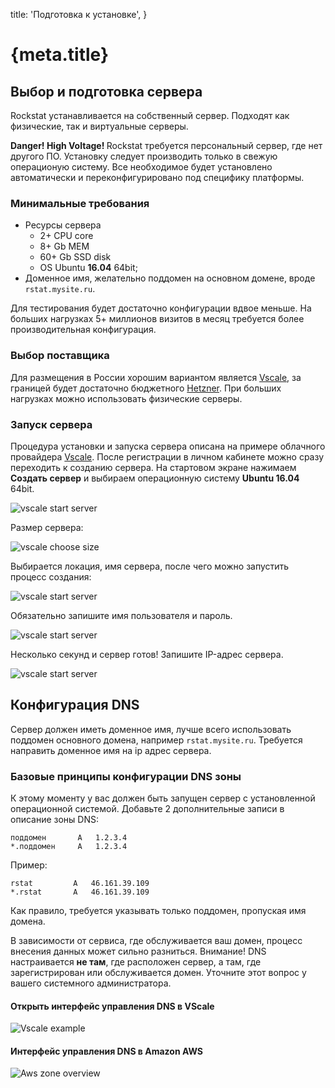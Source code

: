 
  title: 'Подготовка к установке',
}

<h1 id="doc-h1">
  {meta.title}
</h1>

## Выбор и подготовка сервера

Rockstat устанавливается на собственный сервер. Подходят как физические, так и виртуальные серверы.

<Alert>
  <strong>Danger! High Voltage! </strong> Rockstat требуется персональный сервер, где нет другого ПО. 
  Установку следует производить только в свежую операционую систему.
  Все необходимое будет установлено автоматически и переконфигурировано под специфику платформы.
</Alert>

### Минимальные требования

- Ресурсы сервера
  - 2+ CPU core
  - 8+ Gb MEM
  - 60+ Gb SSD disk
  - OS Ubuntu **16.04** 64bit;
- Доменное имя, желательно поддомен на основном домене, вроде `rstat.mysite.ru`.

Для тестирования будет достаточно конфигурации вдвое меньше.
На больших нагрузках 5+ миллионов визитов в месяц требуется более производительная конфигурация.

### Выбор поставщика

Для размещения в России хорошим вариантом является [Vscale](https://vscale?utm_source=rock.st),
за границей будет достаточно бюджетного [Hetzner](https://hetzner.de?utm_source=rock.st).
При больших нагрузках можно использовать физические серверы.

### Запуск сервера

Процедура установки и запуска сервера описана на примере облачного провайдера [Vscale](https://vscale.io/?utm_source=rock.st).
После регистрации в личном кабинете можно сразу переходить к созданию сервера.
На стартовом экране нажимаем **Создать сервер** и выбираем операционную систему **Ubuntu 16.04** 64bit.

![vscale start server](/static/images/docs/setup/vscale_select_os.jpg)

Размер сервера:

![vscale choose size](/static/images/docs/setup/vscale_select_size.jpg)

Выбирается локация, имя сервера, после чего можно запустить процесс создания:

![vscale start server](/static/images/docs/setup/vscale_select_loc_name_create.jpg)


Обязательно запишите имя пользователя и пароль.

![vscale start server](/static/images/docs/setup/vscale_credentials.jpg)

Несколько секунд и сервер готов! Запишите IP-адрес сервера.

![vscale start server](/static/images/docs/setup/vscale_created.jpg)


## Конфигурация DNS

Сервер должен иметь доменное имя, лучше всего использовать поддомен основного домена, 
например `rstat.mysite.ru`. Требуется направить доменное имя на ip адрес сервера.

### Базовые принципы конфигурации DNS зоны

К этому моменту у вас должен быть запущен сервер с установленной операционной системой.
Добавьте 2 дополнительные записи в описание зоны DNS:

```
поддомен       A   1.2.3.4
*.поддомен     A   1.2.3.4
```

Пример:

```
rstat         A   46.161.39.109
*.rstat       A   46.161.39.109
```

Как правило, требуется указывать только поддомен, пропуская имя домена.

В зависимости от сервиса, где обслуживается ваш домен, процесс внесения данных может сильно разниться.
Внимание! DNS настраивается **не там**, где расположен сервер, а там, 
где зарегистрирован или обслуживается домен. Уточните этот вопрос у вашего системного администратора. 

#### Открыть интерфейс управления DNS в VScale

![Vscale example](/static/images/docs/setup/vscale_dns_setup.jpg)

#### Интерфейс управления DNS в Amazon AWS

![Aws zone overview](/static/images/docs/setup/aws_dns_setup.jpg)


